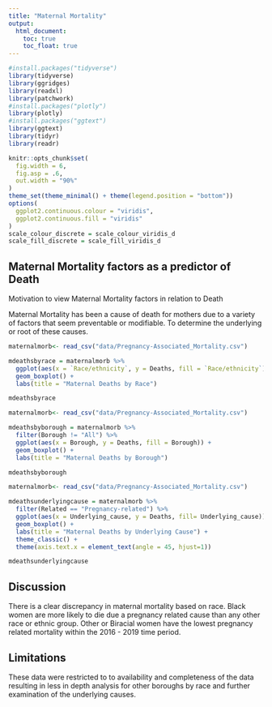 ```yaml
---
title: "Maternal Mortality"
output: 
  html_document:
    toc: true
    toc_float: true
---
```


```r
#install.packages("tidyverse")
library(tidyverse)
library(ggridges)
library(readxl)
library(patchwork)
#install.packages("plotly")
library(plotly)
#install.packages("ggtext")
library(ggtext)
library(tidyr)
library(readr)

knitr::opts_chunk$set(
  fig.width = 6,
  fig.asp = .6,
  out.width = "90%"
)
theme_set(theme_minimal() + theme(legend.position = "bottom"))
options(
  ggplot2.continuous.colour = "viridis",
  ggplot2.continuous.fill = "viridis"
)
scale_colour_discrete = scale_colour_viridis_d
scale_fill_discrete = scale_fill_viridis_d

```


## Maternal Mortality factors as a predictor of Death
Motivation to view Maternal Mortality factors in relation to Death 

Maternal Mortality has been a cause of death for mothers due to a variety of factors that seem preventable or modifiable. To determine the underlying or root of these causes.

```r

maternalmorb<- read_csv("data/Pregnancy-Associated_Mortality.csv")

mdeathsbyrace = maternalmorb %>%
  ggplot(aes(x = `Race/ethnicity`, y = Deaths, fill = `Race/ethnicity`)) + 
  geom_boxplot() + 
  labs(title = "Maternal Deaths by Race")

mdeathsbyrace

```

```r
maternalmorb<- read_csv("data/Pregnancy-Associated_Mortality.csv")

mdeathsbyborough = maternalmorb %>%
  filter(Borough != "All") %>%
  ggplot(aes(x = Borough, y = Deaths, fill = Borough)) + 
  geom_boxplot() + 
  labs(title = "Maternal Deaths by Borough")

mdeathsbyborough


```

```r
maternalmorb<- read_csv("data/Pregnancy-Associated_Mortality.csv")

mdeathsunderlyingcause = maternalmorb %>%
  filter(Related == "Pregnancy-related") %>%
  ggplot(aes(x = Underlying_cause, y = Deaths, fill= Underlying_cause)) + 
  geom_boxplot() + 
  labs(title = "Maternal Deaths by Underlying Cause") + 
  theme_classic() +
  theme(axis.text.x = element_text(angle = 45, hjust=1))

mdeathsunderlyingcause

```

## Discussion 

There is a clear discrepancy in maternal mortality based on race. Black women are more likely to die due a pregnancy related cause than any other race or ethnic group. 
Other or Biracial women have the lowest pregnancy related mortality within the 2016 - 2019 time period. 

## Limitations

These data were restricted to to availability and completeness of the data resulting in less in depth analysis for other boroughs by race and further examination of the underlying causes. 

